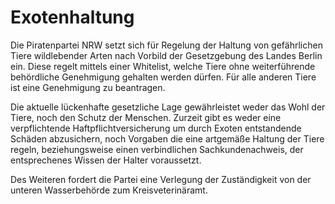 = Exotenhaltung =

Die Piratenpartei NRW setzt sich für Regelung der Haltung von gefährlichen Tiere 
wildlebender Arten nach Vorbild der Gesetzgebung des Landes Berlin ein. Diese 
regelt mittels einer Whitelist, welche Tiere ohne weiterführende behördliche 
Genehmigung gehalten werden dürfen. Für alle anderen Tiere ist eine Genehmigung 
zu beantragen.

Die aktuelle lückenhafte gesetzliche Lage gewährleistet weder das Wohl der 
Tiere, noch den Schutz der Menschen. Zurzeit gibt es weder eine verpflichtende 
Haftpflichtversicherung um durch Exoten entstandende Schäden abzusichern, noch 
Vorgaben die eine artgemäße Haltung der Tiere regeln, beziehungsweise einen 
verbindlichen Sachkundenachweis, der entsprechenes Wissen der Halter 
voraussetzt.

Des Weiteren fordert die Partei eine Verlegung der Zuständigkeit von der unteren 
Wasserbehörde zum Kreisveterinäramt.

